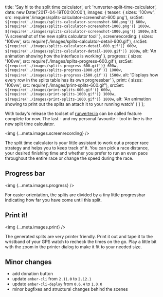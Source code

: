   title: 'Say hi to the split time calculator',
  url: 'runverter-split-time-calculator',
  date: new Date('2017-04-19T00:00:00'),
  images: {
    teaser: {
      sizes: '100vw',
      src: require('./images/splits-calculator-screenshot-600.png'),
      srcSet: `${require('./images/splits-calculator-screenshot-600.png')} 600w, ${require('./images/splits-calculator-screenshot-1000.png')} 1000w, ${require('./images/splits-calculator-screenshot-1800.png')} 1800w`,
      alt: 'A screenshot of the new splits calculator tool'
    },
    screenrecording: {
      sizes: '100vw',
      src: require('./images/splits-calculator-detail-600.gif'),
      srcSet: `${require('./images/splits-calculator-detail-600.gif')} 600w, ${require('./images/splits-calculator-detail-1000.gif')} 1000w`,
      alt: 'An animation showing how the interface is working'
    },
    progress: {
      sizes: '100vw',
      src: require('./images/splits-progress-600.gif'),
      srcSet: `${require('./images/splits-progress-600.gif')} 600w, ${require('./images/splits-progress-1000.gif')} 1000w, ${require('./images/splits-progress-1500.gif')} 1500w`,
      alt: 'Displays how every row in the splits table has its own progressbar'
    },
    print: {
      sizes: '100vw',
      src: require('./images/print-splits-600.gif'),
      srcSet: `${require('./images/print-splits-600.gif')} 600w, ${require('./images/print-splits-1000.gif')} 1000w, ${require('./images/print-splits-1800.gif')} 1800w`,
      alt:
        'An animation showing to print out the splits an attach it to your running watch'
    }
  }
};

With today's release the toolset of [runverter.io](https://runverter.io) can be called feature complete for now. The last - and my personal favourite - tool in line is the new split time calculator.

<img {...meta.images.screenrecording} />

The split time calculator is your little assistant to work out a proper race strategy and helps you to keep track of it. You can pick a race distance, your desired finishing time and whether you prefer to run an even pace throughout the entire race or change the speed during the race.

## Progress bar

<img {...meta.images.progress} />

For easier orientation, the splits are divided by a tiny little progressbar indicating how far you have come until this split.

## Print it!

<img {...meta.images.print} />

The generated splits are very printer friendly. Print it out and tape it to the wristband of your GPS watch to recheck the times on the go. Play a little bit with the zoom in the printer dialog to make it fit to your needed size.

## Minor changes

- add donation button
- update `ember-cli` from `2.11.0` to `2.12.1`
- update `ember-cli-deploy` from `0.6.4` to `1.0.0`
- minor bugfixes and structural changes behind the scenes
